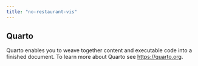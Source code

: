 ```yaml
---
title: "no-restaurant-vis"
---
```


## Quarto

Quarto enables you to weave together content and executable code into a finished document. To learn more about Quarto see <https://quarto.org>.
